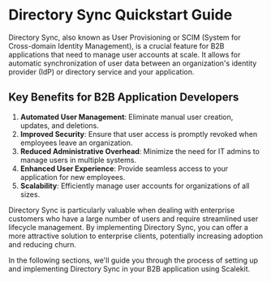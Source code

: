 # Directory Sync Quickstart Guide

<!-- TODO: Add quickstart guide -->

Directory Sync, also known as User Provisioning or SCIM (System for Cross-domain Identity Management), is a crucial feature for B2B applications that need to manage user accounts at scale. It allows for automatic synchronization of user data between an organization's identity provider (IdP) or directory service and your application.

## Key Benefits for B2B Application Developers

1. **Automated User Management**: Eliminate manual user creation, updates, and deletions.
2. **Improved Security**: Ensure that user access is promptly revoked when employees leave an organization.
3. **Reduced Administrative Overhead**: Minimize the need for IT admins to manage users in multiple systems.
4. **Enhanced User Experience**: Provide seamless access to your application for new employees.
5. **Scalability**: Efficiently manage user accounts for organizations of all sizes.

Directory Sync is particularly valuable when dealing with enterprise customers who have a large number of users and require streamlined user lifecycle management. By implementing Directory Sync, you can offer a more attractive solution to enterprise clients, potentially increasing adoption and reducing churn.

In the following sections, we'll guide you through the process of setting up and implementing Directory Sync in your B2B application using Scalekit.

